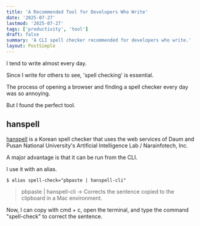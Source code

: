 ```yaml
---
title: 'A Recommended Tool for Developers Who Write'
date: '2025-07-27'
lastmod: '2025-07-27'
tags: ['productivity', 'tool']
draft: false
summary: 'A CLI spell checker recommended for developers who write.'
layout: PostSimple
---
```


I tend to write almost every day.

Since I write for others to see,
'spell checking' is essential.

The process of opening a browser
and finding a spell checker every day
was so annoying.

But I found the perfect tool.

## hanspell

[hanspell](https://github.com/9beach/hanspell) is a Korean spell checker that uses the web services of Daum and Pusan National University's Artificial Intelligence Lab / Narainfotech, Inc.

A major advantage is that it can be run from the CLI.

I use it with an alias.

```shell
$ alias spell-check="pbpaste | hanspell-cli"
```

> pbpaste | hanspell-cli -> Corrects the sentence copied to the clipboard in a Mac environment.

Now, I can copy with cmd + c,
open the terminal, and type the command "spell-check" to correct the sentence.
